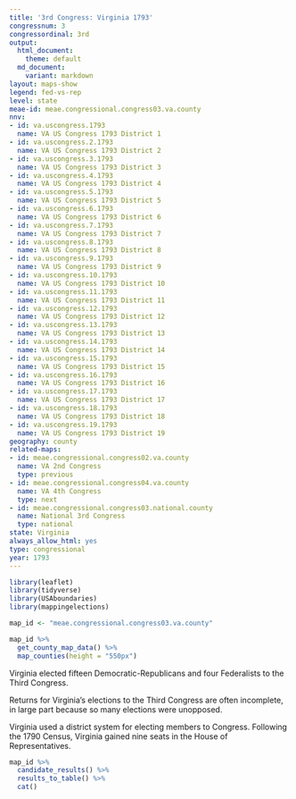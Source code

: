 ```yaml
---
title: '3rd Congress: Virginia 1793'
congressnum: 3
congressordinal: 3rd
output:
  html_document:
    theme: default
  md_document:
    variant: markdown
layout: maps-show
legend: fed-vs-rep
level: state
meae-id: meae.congressional.congress03.va.county
nnv:
- id: va.uscongress.1793
  name: VA US Congress 1793 District 1
- id: va.uscongress.2.1793
  name: VA US Congress 1793 District 2
- id: va.uscongress.3.1793
  name: VA US Congress 1793 District 3
- id: va.uscongress.4.1793
  name: VA US Congress 1793 District 4
- id: va.uscongress.5.1793
  name: VA US Congress 1793 District 5
- id: va.uscongress.6.1793
  name: VA US Congress 1793 District 6
- id: va.uscongress.7.1793
  name: VA US Congress 1793 District 7
- id: va.uscongress.8.1793
  name: VA US Congress 1793 District 8
- id: va.uscongress.9.1793
  name: VA US Congress 1793 District 9
- id: va.uscongress.10.1793
  name: VA US Congress 1793 District 10
- id: va.uscongress.11.1793
  name: VA US Congress 1793 District 11
- id: va.uscongress.12.1793
  name: VA US Congress 1793 District 12
- id: va.uscongress.13.1793
  name: VA US Congress 1793 District 13
- id: va.uscongress.14.1793
  name: VA US Congress 1793 District 14
- id: va.uscongress.15.1793
  name: VA US Congress 1793 District 15
- id: va.uscongress.16.1793
  name: VA US Congress 1793 District 16
- id: va.uscongress.17.1793
  name: VA US Congress 1793 District 17
- id: va.uscongress.18.1793
  name: VA US Congress 1793 District 18
- id: va.uscongress.19.1793
  name: VA US Congress 1793 District 19
geography: county
related-maps:
- id: meae.congressional.congress02.va.county
  name: VA 2nd Congress
  type: previous
- id: meae.congressional.congress04.va.county
  name: VA 4th Congress
  type: next
- id: meae.congressional.congress03.national.county
  name: National 3rd Congress
  type: national
state: Virginia
always_allow_html: yes
type: congressional
year: 1793
---
```


```r
library(leaflet)
library(tidyverse)
library(USAboundaries)
library(mappingelections)

map_id <- "meae.congressional.congress03.va.county"
```

<div class="map">

```r
map_id %>%
  get_county_map_data() %>%
  map_counties(height = "550px")
```

</div>

Virginia elected fifteen Democratic-Republicans and four Federalists to the Third Congress.

Returns for Virginia’s elections to the Third Congress are often incomplete, in large part because so many elections were unopposed.

Virginia used a district system for electing members to Congress. Following the 1790 Census, Virginia gained nine seats in the House of Representatives.

<div class="results-table">

```r
map_id %>%
  candidate_results() %>% 
  results_to_table() %>%
  cat()
```

</div>
